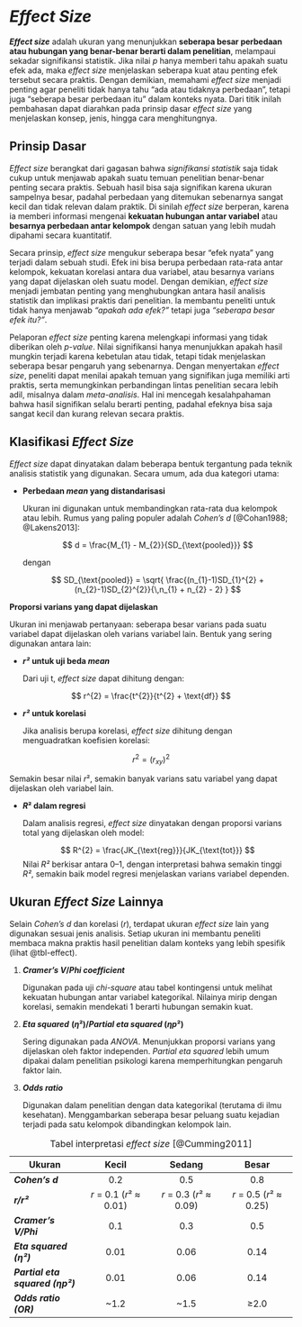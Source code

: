 # *Effect Size* {#sec-effect}

***Effect size*** adalah ukuran yang menunjukkan **seberapa besar perbedaan atau hubungan yang benar-benar berarti dalam penelitian**, melampaui sekadar signifikansi statistik. Jika nilai *p* hanya memberi tahu apakah suatu efek ada, maka *effect size* menjelaskan seberapa kuat atau penting efek tersebut secara praktis. Dengan demikian, memahami *effect size* menjadi penting agar peneliti tidak hanya tahu “ada atau tidaknya perbedaan”, tetapi juga “seberapa besar perbedaan itu” dalam konteks nyata. Dari titik inilah pembahasan dapat diarahkan pada prinsip dasar *effect size* yang menjelaskan konsep, jenis, hingga cara menghitungnya.

## Prinsip Dasar

*Effect size* berangkat dari gagasan bahwa *signifikansi statistik* saja tidak cukup untuk menjawab apakah suatu temuan penelitian benar-benar penting secara praktis. Sebuah hasil bisa saja signifikan karena ukuran sampelnya besar, padahal perbedaan yang ditemukan sebenarnya sangat kecil dan tidak relevan dalam praktik. Di sinilah *effect size* berperan, karena ia memberi informasi mengenai **kekuatan hubungan antar variabel** atau **besarnya perbedaan antar kelompok** dengan satuan yang lebih mudah dipahami secara kuantitatif.

Secara prinsip, *effect size* mengukur seberapa besar “efek nyata” yang terjadi dalam sebuah studi. Efek ini bisa berupa perbedaan rata-rata antar kelompok, kekuatan korelasi antara dua variabel, atau besarnya varians yang dapat dijelaskan oleh suatu model. Dengan demikian, *effect size* menjadi jembatan penting yang menghubungkan antara hasil analisis statistik dan implikasi praktis dari penelitian. Ia membantu peneliti untuk tidak hanya menjawab *“apakah ada efek?”* tetapi juga *“seberapa besar efek itu?”*.

Pelaporan *effect size* penting karena melengkapi informasi yang tidak diberikan oleh *p-value*. Nilai signifikansi hanya menunjukkan apakah hasil mungkin terjadi karena kebetulan atau tidak, tetapi tidak menjelaskan seberapa besar pengaruh yang sebenarnya. Dengan menyertakan *effect size*, peneliti dapat menilai apakah temuan yang signifikan juga memiliki arti praktis, serta memungkinkan perbandingan lintas penelitian secara lebih adil, misalnya dalam *meta-analisis*. Hal ini mencegah kesalahpahaman bahwa hasil signifikan selalu berarti penting, padahal efeknya bisa saja sangat kecil dan kurang relevan secara praktis.

## Klasifikasi *Effect Size*

*Effect size* dapat dinyatakan dalam beberapa bentuk tergantung pada teknik analisis statistik yang digunakan. Secara umum, ada dua kategori utama:

-   **Perbedaan *mean* yang distandarisasi**

    Ukuran ini digunakan untuk membandingkan rata-rata dua kelompok atau lebih. Rumus yang paling populer adalah *Cohen’s d* [@Cohan1988; @Lakens2013]:

    $$
    d = \frac{M_{1} - M_{2}}{SD_{\text{pooled}}}
    $$

    dengan

    $$
    SD_{\text{pooled}} = 
    \sqrt{ \frac{(n_{1}-1)SD_{1}^{2} + (n_{2}-1)SD_{2}^{2}}{\,n_{1} + n_{2} - 2} }
    $$

**Proporsi varians yang dapat dijelaskan**

Ukuran ini menjawab pertanyaan: seberapa besar varians pada suatu variabel dapat dijelaskan oleh varians variabel lain. Bentuk yang sering digunakan antara lain:

-   ***r²*** **untuk uji beda *mean***

    Dari uji t, *effect size* dapat dihitung dengan:

$$
r^{2} = \frac{t^{2}}{t^{2} + \text{df}}
$$

-   ***r²*** **untuk korelasi**

    Jika analisis berupa korelasi, *effect size* dihitung dengan menguadratkan koefisien korelasi:

$$
r^{2} = \left(r_{xy}\right)^{2}
$$

Semakin besar nilai *r*², semakin banyak varians satu variabel yang dapat dijelaskan oleh variabel lain.

-   ***R*****² dalam regresi**

    Dalam analisis regresi, *effect size* dinyatakan dengan proporsi varians total yang dijelaskan oleh model:

    $$
    R^{2} = \frac{JK_{\text{reg}}}{JK_{\text{tot}}}
    $$Nilai *R²* berkisar antara 0–1, dengan interpretasi bahwa semakin tinggi *R²*, semakin baik model regresi menjelaskan varians variabel dependen.

## Ukuran *Effect Size* Lainnya

Selain *Cohen’s* *d* dan korelasi (*r*), terdapat ukuran *effect size* lain yang digunakan sesuai jenis analisis. Setiap ukuran ini membantu peneliti membaca makna praktis hasil penelitian dalam konteks yang lebih spesifik (lihat @tbl-effect).

1.  ***Cramer’s V*****/*Phi coefficient***

    Digunakan pada uji *chi-square* atau tabel kontingensi untuk melihat kekuatan hubungan antar variabel kategorikal. Nilainya mirip dengan korelasi, semakin mendekati 1 berarti hubungan semakin kuat.

2.  ***Eta squared*** **(*η*²)/*Partial eta squared* (*ηp*²)**

    Sering digunakan pada *ANOVA*. Menunjukkan proporsi varians yang dijelaskan oleh faktor independen. *Partial eta squared* lebih umum dipakai dalam penelitian psikologi karena memperhitungkan pengaruh faktor lain.

3.  ***Odds ratio***

    Digunakan dalam penelitian dengan data kategorikal (terutama di ilmu kesehatan). Menggambarkan seberapa besar peluang suatu kejadian terjadi pada satu kelompok dibandingkan kelompok lain.

::: {tbl-effect}
| Ukuran | Kecil | Sedang | Besar |
|------------------|:----------------:|:----------------:|:----------------:|
| ***Cohen’s d*** | 0.2 | 0.5 | 0.8 |
| ***r/r²*** | *r* = 0.1 (*r*² ≈ 0.01) | *r* = 0.3 (*r*² ≈ 0.09) | *r* = 0.5 (*r*² ≈ 0.25) |
| ***Cramer’s V/Phi*** | 0.1 | 0.3 | 0.5 |
| ***Eta squared (η²)*** | 0.01 | 0.06 | 0.14 |
| ***Partial eta squared (ηp²)*** | 0.01 | 0.06 | 0.14 |
| ***Odds ratio (OR)*** | \~1.2 | \~1.5 | ≥2.0 |

: Tabel interpretasi *effect size* [@Cumming2011]
:::
